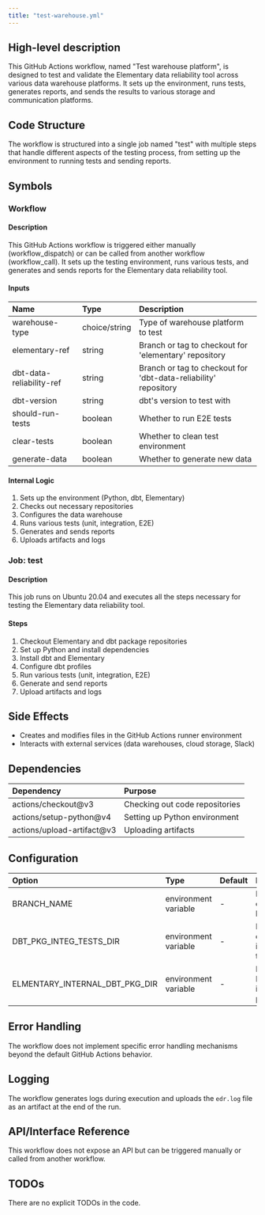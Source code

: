 ```yaml
---
title: "test-warehouse.yml"
---
```


## High-level description
This GitHub Actions workflow, named "Test warehouse platform", is designed to test and validate the Elementary data reliability tool across various data warehouse platforms. It sets up the environment, runs tests, generates reports, and sends the results to various storage and communication platforms.

## Code Structure
The workflow is structured into a single job named "test" with multiple steps that handle different aspects of the testing process, from setting up the environment to running tests and sending reports.

## Symbols

### Workflow
#### Description
This GitHub Actions workflow is triggered either manually (workflow_dispatch) or can be called from another workflow (workflow_call). It sets up the testing environment, runs various tests, and generates and sends reports for the Elementary data reliability tool.

#### Inputs
| Name | Type | Description |
|:-----|:-----|:------------|
| warehouse-type | choice/string | Type of warehouse platform to test |
| elementary-ref | string | Branch or tag to checkout for 'elementary' repository |
| dbt-data-reliability-ref | string | Branch or tag to checkout for 'dbt-data-reliability' repository |
| dbt-version | string | dbt's version to test with |
| should-run-tests | boolean | Whether to run E2E tests |
| clear-tests | boolean | Whether to clean test environment |
| generate-data | boolean | Whether to generate new data |

#### Internal Logic
1. Sets up the environment (Python, dbt, Elementary)
2. Checks out necessary repositories
3. Configures the data warehouse
4. Runs various tests (unit, integration, E2E)
5. Generates and sends reports
6. Uploads artifacts and logs

### Job: test
#### Description
This job runs on Ubuntu 20.04 and executes all the steps necessary for testing the Elementary data reliability tool.

#### Steps
1. Checkout Elementary and dbt package repositories
2. Set up Python and install dependencies
3. Install dbt and Elementary
4. Configure dbt profiles
5. Run various tests (unit, integration, E2E)
6. Generate and send reports
7. Upload artifacts and logs

## Side Effects
- Creates and modifies files in the GitHub Actions runner environment
- Interacts with external services (data warehouses, cloud storage, Slack)

## Dependencies
| Dependency | Purpose |
|:-----------|:--------|
| actions/checkout@v3 | Checking out code repositories |
| actions/setup-python@v4 | Setting up Python environment |
| actions/upload-artifact@v3 | Uploading artifacts |

## Configuration
| Option | Type | Default | Description |
|:-------|:-----|:--------|:------------|
| BRANCH_NAME | environment variable | - | Name of the current branch |
| DBT_PKG_INTEG_TESTS_DIR | environment variable | - | Directory for dbt package integration tests |
| ELMENTARY_INTERNAL_DBT_PKG_DIR | environment variable | - | Directory for Elementary's internal dbt package |

## Error Handling
The workflow does not implement specific error handling mechanisms beyond the default GitHub Actions behavior.

## Logging
The workflow generates logs during execution and uploads the `edr.log` file as an artifact at the end of the run.

## API/Interface Reference
This workflow does not expose an API but can be triggered manually or called from another workflow.

## TODOs
There are no explicit TODOs in the code.